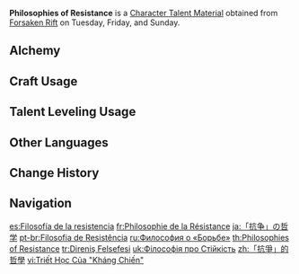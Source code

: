 {{Item Infobox
|id          = 104306
|image       = Item Philosophies of Resistance.png
|type        = Character Talent Materials
|group2       = Talent Books
|invCategory = Character Development Items
|group       = Resistance Books
|quality     = 4
|description = Resistance is the backbone of the [[Mondstadt|land of the wind]].<br>The history of Mondstadt is one of resistances. People rose up to allow the future Mondstadt's poetry to freely be that of the wind and be spread across the land.
|day1        = Tuesday
|day2        = Friday
|day3        = Sunday
|source1     = Forsaken Rift
|source2     = [[Crafting]]
}}
'''Philosophies of Resistance''' is a [[Character Talent Material]] obtained from [[Forsaken Rift]] on Tuesday, Friday, and Sunday.

==Alchemy==
{{Recipe
|type = Crafting
|Guide to Resistance = 3
|Mora = 550
|sort = Guide to Resistance;Mora
}}

==Craft Usage==
{{Craft Usage}}

==Talent Leveling Usage==
{{Talent Leveling Usage}}

==Other Languages==
{{Other Languages
|en      = Philosophies of Resistance
|zhs     = 「抗争」的哲学
|zhs_rm  = "Kàngzhēng" de Zhéxué
|zht     = 「抗爭」的哲學
|zht_rm  = "Kàngzhēng" de Zhéxué
|zh_tl   = Philosophy of "Resistance"
|ja      = 「抗争」の哲学
|ja_rm   = "Kousou" no Tetsugaku
|ja_tl   = Philosophy of "Resistance"
|ko      = 「투쟁」의 철학
|ko_tl   = Philosophy of "Struggle"
|es      = Filosofía de la resistencia
|es_tl   = Philosophy of Resistance
|fr      = Philosophie de la Résistance
|fr_tl   = Philosophy of Resistance
|ru      = Философия о «Борьбе»
|ru_tl   = Philosophy of "Struggle"
|th      = Philosophies of "Resistance"
|vi      = Triết Học Của "Kháng Chiến"
|vi_tl   = Philosophy of "Resistance"
|de      = Philosophie des „Widerstands“
|de_tl   = Philosophy of "Resistance"
|id      = Philosophies of "Resistance"
|pt      = Filosofia de Resistência
|pt_tl   = Philosophy of Resistance
|tr      = Direniş Felsefesi
|tr_tl   = Resistance Philosophy
|it      = Filosofie della resistenza
|it_tl   = Philosophies of Resistance
}}

==Change History==
{{Change History|1.0}}

==Navigation==
{{Development Item Navbox|Character Talent Materials}}

[[es:Filosofía de la resistencia]]
[[fr:Philosophie de la Résistance]]
[[ja:「抗争」の哲学]]
[[pt-br:Filosofia de Resistência]]
[[ru:Философия о «Борьбе»]]
[[th:Philosophies of Resistance]]
[[tr:Direniş Felsefesi]]
[[uk:Філософія про Стійкість]]
[[zh:「抗爭」的哲學]]
[[vi:Triết Học Của "Kháng Chiến"]]